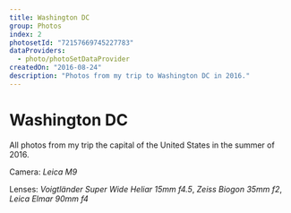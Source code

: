 ```yaml
---
title: Washington DC
group: Photos
index: 2
photosetId: "72157669745227783"
dataProviders:
  - photo/photoSetDataProvider
createdOn: "2016-08-24"
description: "Photos from my trip to Washington DC in 2016."
---
```



# Washington DC

All photos from my trip the capital of the United States in the summer of 2016.

Camera: _Leica M9_

Lenses: _Voigtländer Super Wide Heliar 15mm f4.5_, _Zeiss Biogon 35mm f2_, _Leica Elmar 90mm f4_

<PhotoSet />
